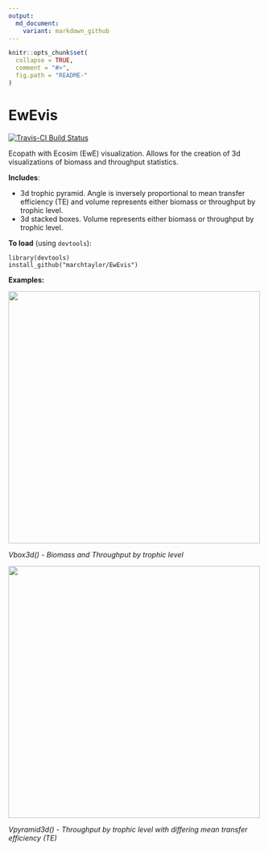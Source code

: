 ```yaml
---
output:
  md_document:
    variant: markdown_github
---
```


<!-- README.md is generated from README.Rmd. Please edit that file -->

```r
knitr::opts_chunk$set(
  collapse = TRUE,
  comment = "#>",
  fig.path = "README-"
)
```

EwEvis
=====

[![Travis-CI Build Status](https://travis-ci.org/marchtaylor/EwEvis.svg?branch=master)](https://travis-ci.org/marchtaylor/EwEvis)

Ecopath with Ecosim (EwE) visualization. Allows for the creation of 3d visualizations of biomass and throughput statistics. 

**Includes**:

* 3d trophic pyramid. Angle is inversely proportional to mean transfer efficiency (TE) and volume represents either biomass or throughput by trophic level.
* 3d stacked boxes. Volume represents either biomass or throughput by trophic level.


**To load** (using `devtools`):
```
library(devtools)
install_github("marchtaylor/EwEvis")
```


**Examples:**

<img src="examples/3dbox_Bs.png" width="500">

*Vbox3d() - Biomass and Throughput by trophic level*


<img src="examples/3dpyramid_Ts_TE.png" width="500">

*Vpyramid3d() - Throughput by trophic level with differing mean transfer efficiency (TE)*